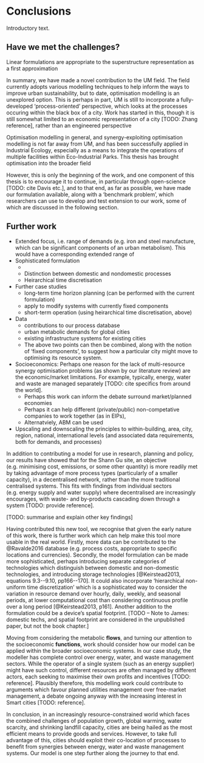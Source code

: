# Conclusions

Introductory text.

## Have we met the challenges?

Linear formulations are appropriate to the superstructure representation as a first approximation

In summary, we have made a novel contribution to the UM field. The field currently adopts various modelling techniques to help inform the ways to improve urban sustainability, but to date, optimisation modelling is an unexplored option. This is perhaps in part, UM is still to incorporate a fully-developed 'process-oriented' perspective, which looks at the processes occuring within the black box of a city. Work has started in this, though it is still somewhat limited to an economic representation of a city [TODO: Zhang reference], rather than an engineered perspective

Optimisation modelling in general, and synergy-exploiting optimisation modelling is not far away from UM, and has been successfully applied in Industrial Ecology, especially as a means to integrate the operations of multiple facilities within Eco-Industrial Parks. This thesis has brought optimisation into the broader field

However, this is only the beginning of the work, and one component of this thesis is to encourage it to continue, in particular through open-science [TODO: cite Davis etc.], and to that end, as far as possible, we have made our formulation available, along with a 'benchmark problem', which researchers can use to develop and test extension to our work, some of which are discussed in the following section.

## Further work

- Extended focus, i.e. range of demands (e.g. iron and steel manufacture, which can be significant components of an urban metabolism). This would have a corresponding extended range of 
- Sophisticated formulation
  	- 
	- Distinction between domestic and nondomestic processes
	- Heirarchical time discretisation
- Further case studies
  	- long-term time horizon planning (can be performed with the current formulation)
  	- apply to modify systems with currently fixed components
	- short-term operation (using heirarchical time discretisation, above)
- Data
  	- contributions to our process database
  	- urban metabolic demands for global cities
  	- existing infrastructure systems for existing cities
	- The above two points can then be combined, along with the notion of 'fixed components', to suggest how a particular city might move to optimising its resource system.
- Socioeconomics: Perhaps one reason for the lack of multi-resource synergy optimisation problems (as shown by our literature review) are the economic/market limitations. For example, typically, energy, water and waste are managed separately [TODO: cite specifics from around the world].
	- Perhaps this work can inform the debate surround market/planned economies
	- Perhaps it can help different (private/public) non-competative companies to work together (as in EIPs),
	- Alternatviely, ABM can be used
- Upscaling and downscaling the principles to within-building, area, city, region, national, international levels (and associated data requirements, both for demands, and processes)

In addition to contributing a model for use in research, planning and policy, our results have showed that for the Shann Gu site, an objective (e.g. minimising cost, emissions, or some other quantity) is more readily met by taking advantage of more process types (particularly of a smaller capacity), in a decentralised network, rather than the more traditional centralised systems. This fits with findings from individual sectors (e.g. energy supply and water supply) where decentralised are increasingly encourages, with waste- and by-products cascading down through a system [TODO: provide reference].

[TODO: summarise and explain other key findings]

Having contributed this new tool, we recognise that given the early nature of this work, there is further work which can help make this tool more usable in the real world. Firstly, more data can be contributed to the @Ravalde2016 database (e.g. process costs, appropriate to specific locations and currencies). Secondly, the model formulation can be made more sophisticated, perhaps introducing separate categories of technologies which distinguish between domestic and non-domestic technologies, and introducing storage technologies [@Keirstead2013, equations 9.3--9.10, pp166--170]. It could also incorporate 'hierarchical non-uniform time discretization' which is a sophisticated way to consider the variation in resource demand over hourly, daily¸ weekly, and seasonal periods, at lower computational cost than considering continuous profile over a long period [@Keirstead2013, p161]. Another addition to the formulation could be a device's spatial footprint. [TODO -- Note to James: domestic techs, and spatial footprint are considered in the unpublished paper, but not the book chapter.]

Moving from considering the metabolic **flows**, and turning our attention to the socioeconomic **functions**, work should consider how our model can be applied within the broader socioeconomic systems. In our case study, the modeller has complete control over energy, water, and waste management sectors. While the operator of a single system (such as an energy supplier) might have such control, different resources are often managed by different actors, each seeking to maximise their own profits and incentives [TODO: reference]. Plausibly therefore, this modelling work could contribute to arguments which favour planned utilities management over free-market management, a debate ongoing anyway with the increasing interest in Smart cities [TODO: reference].

In conclusion, in an increasingly resource-constrained world which faces the combined challenges of population growth, global warming, water scarcity, and shrinking landfill capacity, cities are being hailed as the most efficient means to provide goods and services. However, to take full advantage of this, cities should exploit their co-location of processes to benefit from synergies between energy, water and waste management systems. Our model is one step further along the journey to that end.
